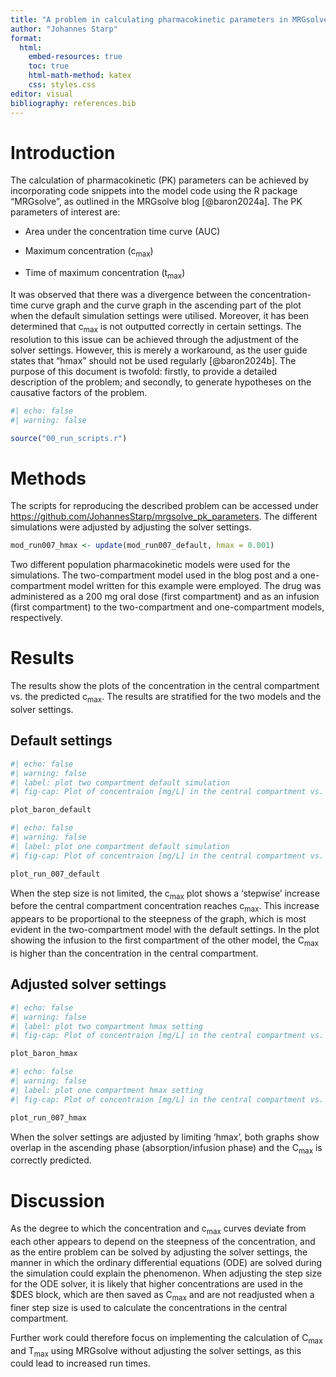 ```yaml
---
title: "A problem in calculating pharmacokinetic parameters in MRGsolve"
author: "Johannes Starp"
format:
  html:
    embed-resources: true
    toc: true
    html-math-method: katex
    css: styles.css
editor: visual
bibliography: references.bib
---
```


# Introduction

The calculation of pharmacokinetic (PK) parameters can be achieved by incorporating code snippets into the model code using the R package "MRGsolve", as outlined in the MRGsolve blog [@baron2024a]. The PK parameters of interest are:

-   Area under the concentration time curve (AUC)

-   Maximum concentration (c~max~)

-   Time of maximum concentration (t~max~)

It was observed that there was a divergence between the concentration-time curve graph and the curve graph in the ascending part of the plot when the default simulation settings were utilised. Moreover, it has been determined that c~max~ is not outputted correctly in certain settings. The resolution to this issue can be achieved through the adjustment of the solver settings. However, this is merely a workaround, as the user guide states that "hmax" should not be used regularly [@baron2024b]. The purpose of this document is twofold: firstly, to provide a detailed description of the problem; and secondly, to generate hypotheses on the causative factors of the problem.

```r
#| echo: false
#| warning: false

source("00_run_scripts.r")

```

# Methods

The scripts for reproducing the described problem can be accessed under <https://github.com/JohannesStarp/mrgsolve_pk_parameters>. The different simulations were adjusted by adjusting the solver settings.

``` r
mod_run007_hmax <- update(mod_run007_default, hmax = 0.001)
```

Two different population pharmacokinetic models were used for the simulations. The two-compartment model used in the blog post and a one-compartment model written for this example were employed. The drug was administered as a 200 mg oral dose (first compartment) and as an infusion (first compartment) to the two-compartment and one-compartment models, respectively.

# Results

The results show the plots of the concentration in the central compartment vs. the predicted c~max~. The results are stratified for the two models and the solver settings.

## Default settings

```r
#| echo: false
#| warning: false
#| label: plot two compartment default simulation
#| fig-cap: Plot of concentraion [mg/L] in the central compartment vs. prediction of maximum concentration [mg/L] for the two compartment model and oral administration of 200 mg. The solver settings were set to default.

plot_baron_default
```

```r
#| echo: false
#| warning: false
#| label: plot one compartment default simulation
#| fig-cap: Plot of concentraion [mg/L] in the central compartment vs. prediction of maximum concentration [mg/L] for the one compartment model and oral administration of 200 mg. The solver settings were set to default.

plot_run_007_default
```

When the step size is not limited, the c~max~ plot shows a 'stepwise' increase before the central compartment concentration reaches c~max~. This increase appears to be proportional to the steepness of the graph, which is most evident in the two-compartment model with the default settings. In the plot showing the infusion to the first compartment of the other model, the C~max~ is higher than the concentration in the central compartment.

## Adjusted solver settings

```r
#| echo: false
#| warning: false
#| label: plot two compartment hmax setting
#| fig-cap: Plot of concentraion [mg/L] in the central compartment vs. prediction of maximum concentration [mg/L] for the two compartment model and oral administration of 200 mg. The solver settings were adapted using "hmax".

plot_baron_hmax
```

```r
#| echo: false
#| warning: false
#| label: plot one compartment hmax setting
#| fig-cap: Plot of concentraion [mg/L] in the central compartment vs. prediction of maximum concentration [mg/L] for the one compartment model and oral administration of 200 mg. The solver settings were adapted using "hmax".

plot_run_007_hmax
```

When the solver settings are adjusted by limiting 'hmax', both graphs show overlap in the ascending phase (absorption/infusion phase) and the C~max~ is correctly predicted.

# Discussion

As the degree to which the concentration and c~max~ curves deviate from each other appears to depend on the steepness of the concentration, and as the entire problem can be solved by adjusting the solver settings, the manner in which the ordinary differential equations (ODE) are solved during the simulation could explain the phenomenon. When adjusting the step size for the ODE solver, it is likely that higher concentrations are used in the \$DES block, which are then saved as C~max~ and are not readjusted when a finer step size is used to calculate the concentrations in the central compartment.

Further work could therefore focus on implementing the calculation of C~max~ and T~max~ using MRGsolve without adjusting the solver settings, as this could lead to increased run times.
